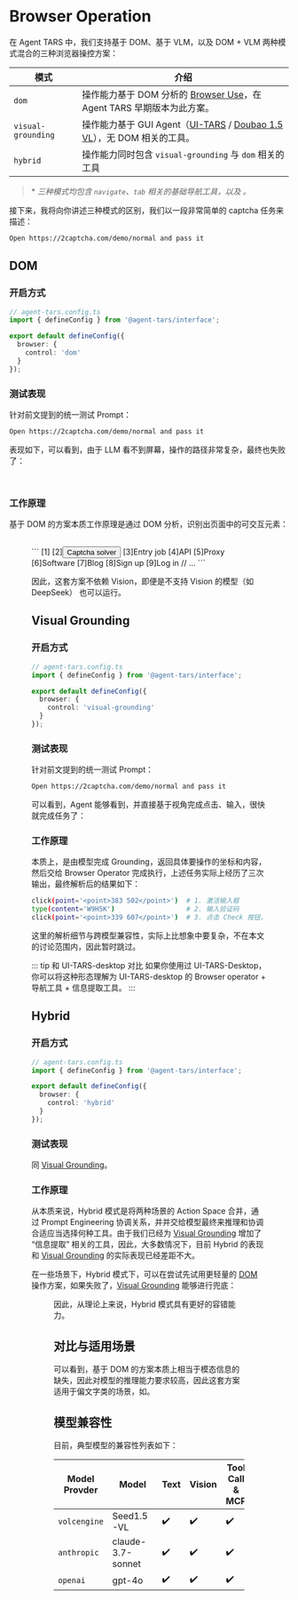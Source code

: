 
# Browser Operation

在 Agent TARS 中，我们支持基于 DOM、基于 VLM，以及 DOM + VLM 两种模式混合的三种浏览器操控方案：

| 模式 | 介绍 |
| --- | --- |
| `dom` | 操作能力基于 DOM 分析的 [Browser Use](https://www.npmjs.com/@agent-infra/mcp-server-browser)，在 Agent TARS 早期版本为此方案。 |
| `visual-grounding` | 操作能力基于 GUI Agent（[UI-TARS](https://seed-tars.com/) / [Doubao 1.5 VL](https://www.volcengine.com/docs/82379/1554521)），无 DOM 相关的工具。 |
| `hybrid` | 操作能力同时包含 `visual-grounding` 与 `dom` 相关的工具 |

> \* _三种模式均包含 *`navigate`*、*`tab`* 相关的基础导航工具，以及 。_

接下来，我将向你讲述三种模式的区别，我们以一段非常简单的 captcha 任务来描述：

```bash
Open https://2captcha.com/demo/normal and pass it
```

## DOM

### 开启方式

```ts
// agent-tars.config.ts
import { defineConfig } from '@agent-tars/interface';

export default defineConfig({
  browser: {
    control: 'dom'
  }
});
```

### 测试表现

针对前文提到的统一测试 Prompt：

```bash
Open https://2captcha.com/demo/normal and pass it
```

表现如下，可以看到，由于 LLM 看不到屏幕，操作的路径非常复杂，最终也失败了：

<VideoPanel
  src="https://lf3-static.bytednsdoc.com/obj/eden-cn/zyha-aulnh/ljhwZthlaukjlkulzlp/docs/videos/dom-captcha.mp4"
  autoPlay
/>

<br/>

### 工作原理

基于 DOM 的方案本质工作原理是通过 DOM 分析，识别出页面中的可交互元素：


<Grid columns={2} gap="md">
  <GridItem>
    <Figure src="/browser-control-dom.png" title="Build DOM Tree And Highlight" />
  </GridItem>
  <GridItem>

<br/>
```
[1]<img></img>
[2]<button>Captcha solver</button>
[3]<a>Entry job</a>
[4]<a>API</a>
[5]<a>Proxy</a>
[6]<a>Software</a>
[7]<a>Blog</a>
[8]<a>Sign up</a>
[9]<a>Log in</a>
// ...
```

  </GridItem>
</Grid>


因此，这套方案不依赖 Vision，即便是不支持 Vision 的模型（如 DeepSeek） 也可以运行。



## Visual Grounding

### 开启方式

```ts
// agent-tars.config.ts
import { defineConfig } from '@agent-tars/interface';

export default defineConfig({
  browser: {
    control: 'visual-grounding'
  }
});
```

### 测试表现

针对前文提到的统一测试 Prompt：

```bash
Open https://2captcha.com/demo/normal and pass it
```

可以看到，Agent 能够看到，并直接基于视角完成点击、输入，很快就完成任务了：

<VideoPanel
  src="https://lf3-static.bytednsdoc.com/obj/eden-cn/zyha-aulnh/ljhwZthlaukjlkulzlp/docs/videos/CAPTCHA.mp4"
  autoPlay
/>

### 工作原理

本质上，是由模型完成 Grounding，返回具体要操作的坐标和内容，然后交给 Browser Operator 完成执行，上述任务实际上经历了三次输出，最终解析后的结果如下：

```bash
click(point='<point>383 502</point>')  # 1. 激活输入框
type(content='W9H5K')                  # 2. 输入验证码
click(point='<point>339 607</point>')  # 3. 点击 Check 按钮，完成检查
```

这里的解析细节与跨模型兼容性，实际上比想象中要复杂，不在本文的讨论范围内，因此暂时跳过。

::: tip 和 UI-TARS-desktop 对比
如果你使用过 UI-TARS-Desktop，你可以将这种形态理解为 UI-TARS-desktop 的 Browser operator + 导航工具 + 信息提取工具。
:::


## Hybrid

### 开启方式

```ts
// agent-tars.config.ts
import { defineConfig } from '@agent-tars/interface';

export default defineConfig({
  browser: {
    control: 'hybrid'
  }
});
```

### 测试表现

同 [Visual Grounding](#visual-grounding)。


### 工作原理

从本质来说，Hybrid 模式是将两种场景的 Action Space 合并，通过 Prompt Engineering 协调关系，并并交给模型最终来推理和协调合适应当选择何种工具。由于我们已经为 [Visual Grounding](#visual-grounding) 增加了 “信息提取” 相关的工具，因此，大多数情况下，目前 Hybrid 的表现和 [Visual Grounding](#visual-grounding) 的实际表现已经差距不大。

在一些场景下，Hybrid 模式下，可以在尝试先试用更轻量的 [DOM](#dom) 操作方案，如果失败了，[Visual Grounding](#visual-grounding) 能够进行兜底：

<Figure src="/browser-control-hybrid.png" title="Hybrid Browser Control in Agent TARS" />

因此，从理论上来说，Hybrid 模式具有更好的容错能力。


## 对比与适用场景

可以看到，基于 DOM 的方案本质上相当于模态信息的缺失，因此对模型的推理能力要求较高，因此这套方案适用于偏文字类的场景，如。


## 模型兼容性

目前，典型模型的兼容性列表如下：

| Model Provder | Model             | Text | Vision | Tool Call & MCP | Visual Grounding |
| ------------- | ----------------- | ---- | ------ | --------------- | ---------------- |
| `volcengine`  | Seed1.5-VL        | ✔️   | ✔️     | ✔️              | ✔️               |
| `anthropic`   | claude-3.7-sonnet | ✔️   | ✔️     | ✔️              | 🚧               |
| `openai`      | gpt-4o            | ✔️   | ✔️     | ✔️              | 🚧               |

